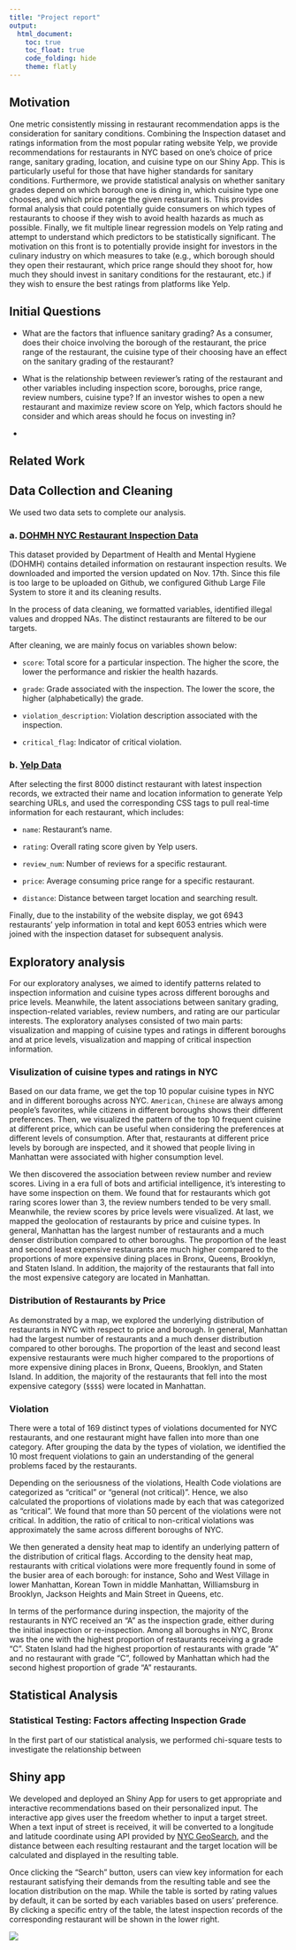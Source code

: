 ```yaml
---
title: "Project report"
output: 
  html_document:
    toc: true
    toc_float: true
    code_folding: hide
    theme: flatly
---
```


## Motivation

One metric consistently missing in restaurant recommendation apps is the consideration for sanitary conditions. Combining the Inspection dataset and ratings information from the most popular rating website Yelp, we provide recommendations for restaurants in NYC based on one’s choice of price range, sanitary grading, location, and cuisine type on our Shiny App. This is particularly useful for those that have higher standards for sanitary conditions. Furthermore, we provide statistical analysis on whether sanitary grades depend on which borough one is dining in, which cuisine type one chooses, and which price range the given restaurant is. This provides formal analysis that could potentially guide consumers on which types of restaurants to choose if they wish to avoid health hazards as much as possible. Finally, we fit multiple linear regression models on Yelp rating and attempt to understand which predictors to be statistically significant. The motivation on this front is to potentially provide insight for investors in the culinary industry on which measures to take (e.g., which borough should they open their restaurant, which price range should they shoot for, how much they should invest in sanitary conditions for the restaurant, etc.) if they wish to ensure the best ratings from platforms like Yelp.

## Initial Questions

* What are the factors that influence sanitary grading? As a consumer, does their choice involving the borough of the restaurant, the price range of the restaurant, the cuisine type of their choosing have an effect on the sanitary grading of the restaurant?

* What is the relationship between reviewer's rating of the restaurant and other variables including inspection score, boroughs, price range, review numbers, cuisine type? If an investor wishes to open a new restaurant and maximize review score on Yelp, which factors should he consider and which areas should he focus on investing in?

* 

## Related Work

## Data Collection and Cleaning

We used two data sets to complete our analysis. 

### a. [DOHMH NYC Restaurant Inspection Data](https://data.cityofnewyork.us/Health/DOHMH-New-York-City-Restaurant-Inspection-Results/43nn-pn8j)

This dataset provided by Department of Health and Mental Hygiene (DOHMH) contains detailed information on restaurant inspection results. We downloaded and imported the version updated on Nov. 17th. 
Since this file is too large to be uploaded on Github, we configured Github Large File System to store it and its cleaning results. 

In the process of data cleaning, we formatted variables, identified illegal values and dropped NAs. The distinct restaurants are filtered to be our targets. 

After cleaning, we are mainly focus on variables shown below:

  - `score`: Total score for a particular inspection. The higher the score, the lower the performance and riskier the health hazards.
  
  - `grade`: Grade associated with the inspection. The lower the score, the higher (alphabetically) the grade. 
  
  - `violation_description`: Violation description associated with the  inspection. 
  
  - `critical_flag`: Indicator of critical violation. 

### b. [Yelp Data](https://www.yelp.com/search?find_desc=Restaurants&find_loc=New+York%2C+NY)

After selecting the first 8000 distinct restaurant with latest inspection records, we extracted their name and location information to generate Yelp searching URLs, and used the corresponding CSS tags to pull real-time information for each restaurant, which includes: 

  - `name`: Restaurant's name. 
  
  - `rating`: Overall rating score given by Yelp users.
  
  - `review_num`: Number of reviews for a specific restaurant.

  - `price`: Average consuming price range for a specific restaurant.
  
  - `distance`: Distance between target location and searching result.

Finally, due to the instability of the website display, we got 6943 restaurants' yelp information in total and kept 6053 entries which were joined with the inspection dataset for subsequent analysis. 

## Exploratory analysis

For our exploratory analyses, we aimed to identify patterns related to inspection information and cuisine types across different boroughs and price levels. Meanwhile, the latent associations between sanitary grading, inspection-related variables, review numbers, and rating are our particular interests. The exploratory analyses consisted of two main parts: visualization and mapping of cuisine types and ratings in different boroughs and at price levels, visualization and mapping of critical inspection information.

### Visulization of cuisine types and ratings in NYC

Based on our data frame, we get the top 10 popular cuisine types in NYC and in different boroughs across NYC. `American`, `Chinese` are always among people's favorites, while citizens in different boroughs shows their different preferences. Then, we visualized the pattern of the top 10 frequent cuisine at different price, which can be useful when considering the preferences at different levels of consumption. After that, restaurants at different price levels by borough are inspected, and it showed that people living in Manhattan were associated with higher consumption level.

We then discovered the association between review number and review scores. Living in a era full of bots and artificial intelligence, it's interesting to have some inspection on them. We found that for restaurants which got raring scores lower than 3, the review numbers tended to be very small. Meanwhile, the review scores by price levels were visualized. At last, we mapped the geolocation of restaurants by price and cuisine types. In general, Manhattan has the largest number of restaurants and a much denser distribution compared to other boroughs. The proportion of the least and second least expensive restaurants are much higher compared to the proportions of more expensive dining places in Bronx, Queens, Brooklyn, and Staten Island. In addition, the majority of the restaurants that fall into the most expensive category are located in Manhattan.

### Distribution of Restaurants by Price

As demonstrated by a map, we explored the underlying distribution of restaurants in NYC with respect to price and borough. In general, Manhattan had the largest number of restaurants and a much denser distribution compared to other boroughs. The proportion of the least and second least expensive restaurants were much higher compared to the proportions of more expensive dining places in Bronx, Queens, Brooklyn, and Staten Island. In addition, the majority of the restaurants that fell into the most expensive category (`$$$$`) were located in Manhattan. 

### Violation 

There were a total of 169 distinct types of violations documented for NYC restaurants, and one restaurant might have fallen into more than one category. After grouping the data by the types of violation, we identified the 10 most frequent violations to gain an understanding of the general problems faced by the restaurants. 

Depending on the seriousness of the violations, Health Code violations are categorized as "critical" or "general (not critical)". Hence, we also calculated the proportions of violations made by each that was categorized as "critical". We found that more than 50 percent of the violations were not critical. In addition, the ratio of critical to non-critical violations was approximately the same across different boroughs of NYC.

We then generated a density heat map to identify an underlying pattern of the distribution of critical flags. According to the density heat map, restaurants with critical violations were more frequently found in some of the busier area of each borough: for instance, Soho and West Village in lower Manhattan, Korean Town in middle Manhattan, Williamsburg in Brooklyn, Jackson Heights and Main Street in Queens, etc. 

In terms of the performance during inspection, the majority of the restaurants in NYC received an "A" as the inspection grade, either during the initial inspection or re-inspection. Among all boroughs in NYC, Bronx was the one with the highest proportion of restaurants receiving a grade "C". Staten Island had the highest proportion of restaurants with grade "A" and no restaurant with grade "C", followed by Manhattan which had the second highest proportion of grade "A" restaurants. 

## Statistical Analysis

### Statistical Testing: Factors affecting Inspection Grade 

In the first part of our statistical analysis, we performed chi-square tests to investigate the relationship between 

## Shiny app

We developed and deployed an Shiny App for users to get appropriate and interactive recommendations based on their personalized input. 
The interactive app gives user the freedom whether to input a target street. When a text input of street is received, it will be converted to a longitude and latitude coordinate using API provided by [NYC GeoSearch](https://geosearch.planninglabs.nyc/docs/), and the distance between each resulting restaurant and the target location will be calculated and displayed in the resulting table. 

Once clicking the "Search" button, users can view key information for each restaurant satisfying their demands from the resulting table and see the location distribution on the map. 
While the table is sorted by rating values by default, it can be sorted by each variables based on users' preference. 
By clicking a specific entry of the table, the latest inspection records of the corresponding restaurant will be shown in the lower right.

![](./pic/Shiny_Screen_Shot.png)